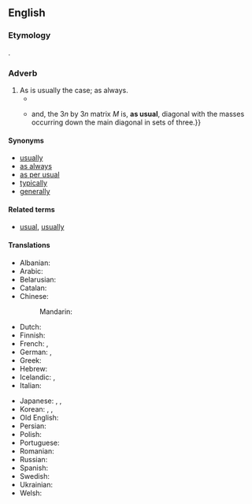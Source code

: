 ==English==

===Etymology===
{{ellipsis|en|[[as]] [[is]] [[usual]]}}.

===Adverb===
{{en-adv|-}}

# As is usually the case; as always.
#* {{RQ:Chambers Younger Set|IX|passage=“A tight little craft,” was Austin’s invariable comment on the matron;{{nb...}}. &para; Near her wandered her husband, orientally bland, invariably affable, and from time to time squinting sideways, '''as usual''', in the ever-renewed expectation that he might catch a glimpse of his stiff, retroussé moustache.}}
#* {{quote-book|en|year=2008|author=Firdaus E. Udwadia|author2=Robert E. Kalaba|title=[http://books.google.com/books?id=Z-QDk1AqCK0C Analytical Dynamics: A New Approach]|page=83|publisher=[[w:Cambridge University Press|Cambridge University Press]]|isbn=0521048338
|passage={{...}}and, the 3<var>n</var> by 3<var>n</var> matrix <var>M</var> is, '''as usual''', diagonal <!-- [sic] no comma here --> with the masses occurring down the main diagonal in sets of three{{nb...}}.}}

====Synonyms====
* [[usually]]
* [[as always]]
* [[as per usual]]
* [[typically]]
* [[generally]]

====Related terms====
* [[usual]], [[usually]]

====Translations====
{{trans-top|as is usually the case}}
* Albanian: {{t|sq|si zakonisht}}
* Arabic: {{t|ar|كَالْعَادَة|tr=ka-l-ʿāda}}
* Belarusian: {{t|be|як звыча́йна}}
* Catalan: {{t|ca|com de costum}}
* Chinese:
*: Mandarin: {{t+|cmn|照常|tr=zhàocháng|sc=Hani}}
* Dutch: {{t|nl|zoals gewoonlijk}}
* Finnish: {{t|fi|kuten tavallista}}
* French: {{t+|fr|comme d'habitude}}, {{t+|fr|comme d'hab}}
* German: {{t|de|wie üblich}}, {{t|de|wie gewöhnlich}}
* Greek: {{t|el|ως συνήθως}}
* Hebrew: {{t|he|כרגיל|tr=karagil}}
* Icelandic: {{t|is|að venju}}, {{t+|is|eins og vant er}}
* Italian: {{t|it|come al solito}}
{{trans-mid}}
* Japanese: {{t|ja|いつものように|tr=itsumo no yō ni|sc=Jpan}}, {{t|ja|平常通り|tr=へいじょうどおり, heijōdōri|sc=Jpan}}, {{t|ja|例の如く|tr=れいのごとく, rei no godoku}}
* Korean: {{t|ko|평소처럼}}, {{t|ko|평상시처럼}}, {{t|ko|늘 그렇듯}}
* Old English: {{t|ang|swā ġewunelīċ}}
* Persian: {{t|fa|طبق معمول|tr=tebq-e ma'mul}}
* Polish: {{t|pl|jak zwykle}}
* Portuguese: {{t|pt|como de costume}}
* Romanian: {{t|ro|ca de obicei}}
* Russian: {{t|ru|как обы́чно}}
* Spanish: {{t|es|como de costumbre}}
* Swedish: {{t|sv|som vanligt}}
* Ukrainian: {{t|uk|як звича́йно}}
* Welsh: {{t|cy|fel arfer}}
{{trans-bottom}}